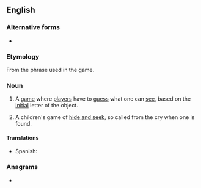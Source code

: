 {{also|I-spy}}
==English==
{{wikipedia}}

===Alternative forms===
* {{alter|en|I-spy}}

===Etymology===
From the phrase {{m|en|I spy with my little eye}} used in the game.

===Noun===
{{en-noun|-}}

# {{lb|en|games}} A [[game]] where [[player]]s have to [[guess]] what one can [[see]], based on the [[initial]] letter of the object.
#: {{ux|en|- Let's play '''I spy'''! [[I spy with my little eye]] something beginning with W.<br>- Is it a watering-can?}}
#: {{hyper|en|guessing game}}
# {{lb|en|games|archaic}} A children's game of [[hide and seek]], so called from the cry when one is found. <!--Chambers 1908-->

====Translations====
{{trans-top|guessing game}}
* Spanish: {{t|es|veo veo|m}}
{{trans-mid}}
{{trans-bottom}}

===Anagrams===
* {{anagrams|en|a=ipsy|Yips|Ypsi|yips}}